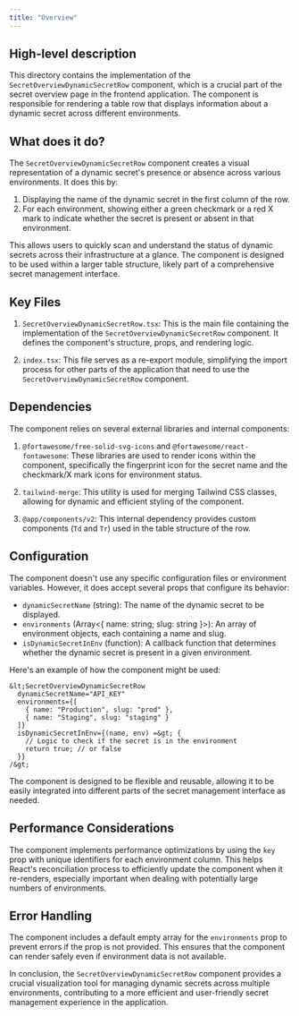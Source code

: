 ```yaml
---
title: "Overview"
---
```


## High-level description
This directory contains the implementation of the `SecretOverviewDynamicSecretRow` component, which is a crucial part of the secret overview page in the frontend application. The component is responsible for rendering a table row that displays information about a dynamic secret across different environments.

## What does it do?
The `SecretOverviewDynamicSecretRow` component creates a visual representation of a dynamic secret's presence or absence across various environments. It does this by:

1. Displaying the name of the dynamic secret in the first column of the row.
2. For each environment, showing either a green checkmark or a red X mark to indicate whether the secret is present or absent in that environment.

This allows users to quickly scan and understand the status of dynamic secrets across their infrastructure at a glance. The component is designed to be used within a larger table structure, likely part of a comprehensive secret management interface.

## Key Files
1. `SecretOverviewDynamicSecretRow.tsx`: This is the main file containing the implementation of the `SecretOverviewDynamicSecretRow` component. It defines the component's structure, props, and rendering logic.

2. `index.tsx`: This file serves as a re-export module, simplifying the import process for other parts of the application that need to use the `SecretOverviewDynamicSecretRow` component.

## Dependencies
The component relies on several external libraries and internal components:

1. `@fortawesome/free-solid-svg-icons` and `@fortawesome/react-fontawesome`: These libraries are used to render icons within the component, specifically the fingerprint icon for the secret name and the checkmark/X mark icons for environment status.

2. `tailwind-merge`: This utility is used for merging Tailwind CSS classes, allowing for dynamic and efficient styling of the component.

3. `@app/components/v2`: This internal dependency provides custom components (`Td` and `Tr`) used in the table structure of the row.

## Configuration
The component doesn't use any specific configuration files or environment variables. However, it does accept several props that configure its behavior:

- `dynamicSecretName` (string): The name of the dynamic secret to be displayed.
- `environments` (Array&lt;{ name: string; slug: string }&gt;): An array of environment objects, each containing a name and slug.
- `isDynamicSecretInEnv` (function): A callback function that determines whether the dynamic secret is present in a given environment.

Here's an example of how the component might be used:

```tsx
&lt;SecretOverviewDynamicSecretRow
  dynamicSecretName="API_KEY"
  environments={[
    { name: "Production", slug: "prod" },
    { name: "Staging", slug: "staging" }
  ]}
  isDynamicSecretInEnv={(name, env) =&gt; {
    // Logic to check if the secret is in the environment
    return true; // or false
  }}
/&gt;
```

The component is designed to be flexible and reusable, allowing it to be easily integrated into different parts of the secret management interface as needed.

## Performance Considerations
The component implements performance optimizations by using the `key` prop with unique identifiers for each environment column. This helps React's reconciliation process to efficiently update the component when it re-renders, especially important when dealing with potentially large numbers of environments.

## Error Handling
The component includes a default empty array for the `environments` prop to prevent errors if the prop is not provided. This ensures that the component can render safely even if environment data is not available.

In conclusion, the `SecretOverviewDynamicSecretRow` component provides a crucial visualization tool for managing dynamic secrets across multiple environments, contributing to a more efficient and user-friendly secret management experience in the application.